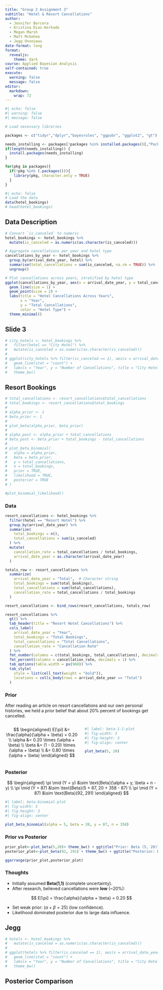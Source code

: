 ```yaml
---
title: "Group 2 Assignment 3"
subtitle: "Hotel & Resort Cancellations"
author:
  - Jennifer Bercera
  - Kristina Diaz-Kerkado
  - Megan Marsh
  - Matt McGehee
  - Jegg Ononiewu
date-format: long
format:
  revealjs:
    theme: dark
course: Applied Bayesian Analysis
self-contained: true
execute: 
  warning: false
  message: false
editor: 
  markdown: 
    wrap: 72
---
```


```r
#| echo: false
#| warning: false
#| message: false

# Load necessary libraries

packages <- c("tidyr","dplyr","bayesrules", "ggpubr", "ggplot2", "gt")

needs_installing <- packages[!packages %in% installed.packages()[,"Package"]]
if(length(needs_installing)) {
  install.packages(needs_installing)
}

for(pkg in packages){
  if(!pkg %in% (.packages())){
    library(pkg, character.only = TRUE)
  }
}
```

```r
#| echo: false
# Load the data
data(hotel_bookings)
# head(hotel_bookings)
```

## Data Description 

```r
# Convert `is_canceled` to numeric
hotel_bookings <- hotel_bookings %>%
  mutate(is_canceled = as.numeric(as.character(is_canceled)))

# Aggregate cancellations per year and hotel type
cancellations_by_year <- hotel_bookings %>%
  group_by(arrival_date_year, hotel) %>%
  summarise(total_cancellations = sum(is_canceled, na.rm = TRUE)) %>%
  ungroup()

# Plot cancellations across years, stratified by hotel type
ggplot(cancellations_by_year, aes(x = arrival_date_year, y = total_cancellations, color = hotel, group = hotel)) +
  geom_line(size = 1) +
  geom_point(size = 2) +
  labs(title = "Hotel Cancellations Across Years",
       x = "Year",
       y = "Total Cancellations",
       color = "Hotel Type") +
  theme_minimal()
```


## Slide 3

```r
# city_hotels <- hotel_bookings %>%
#   filter(hotel == "City Hotel") %>%
#   mutate(is_canceled = as.numeric(as.character(is_canceled)))
# 
# ggplot(city_hotels %>% filter(is_canceled == 1), aes(x = arrival_date_year)) +
#   geom_line(stat = "count") +
#   labs(x = "Year", y = "Number of Cancellations", title = "City Hotel Cancellations per Year") +
#   theme_bw()
```

## Resort Bookings {.smaller}

```r
# total_cancellations <- resort_cancellations$total_cancellations
# total_bookings <- resort_cancellations$total_bookings
# 
# alpha_prior <- 1
# beta_prior <- 1
# 
# plot_beta(alpha_prior, beta_prior)
# 
# alpha_post <- alpha_prior + total_cancellations
# beta_post <- beta_prior + total_bookings - total_cancellations
# 
# plot_beta_binomial(
#   alpha = alpha_prior,
#   beta = beta_prior,
#   y = total_cancellations,
#   n = total_bookings,
#   prior = TRUE,
#   likelihood = TRUE,
#   posterior = TRUE
# )

#plot_binomial_likelihood()

```

:::{.panel-tabset}

### Data

```r
resort_cancellations <- hotel_bookings %>%
  filter(hotel == "Resort Hotel") %>%
  group_by(arrival_date_year) %>%
  summarize(
    total_bookings = n(),
    total_cancellations = sum(is_canceled)
  ) %>%
  mutate(
    cancellation_rate = total_cancellations / total_bookings,
    arrival_date_year = as.character(arrival_date_year)
  )

totals_row <- resort_cancellations %>%
  summarize(
    arrival_date_year = "Total",  # Character string
    total_bookings = sum(total_bookings),
    total_cancellations = sum(total_cancellations),
    cancellation_rate = total_cancellations / total_bookings
  )

resort_cancellations <- bind_rows(resort_cancellations, totals_row)

resort_cancellations %>%
  gt() %>%
  tab_header(title = "Resort Hotel Cancellations") %>%
  cols_label(
    arrival_date_year = "Year",
    total_bookings = "Total Bookings",
    total_cancellations = "Total Cancellations",
    cancellation_rate = "Cancellation Rate"
  ) %>%
  fmt_number(columns = c(total_bookings, total_cancellations), decimals = 0) %>%
  fmt_percent(columns = cancellation_rate, decimals = 1) %>%
  tab_options(table.width = px(960)) %>%
  tab_style(
    style = list(cell_text(weight = "bold")),
    locations = cells_body(rows = arrival_date_year == "Total")
  )

```

### Prior
After reading an article on resort cancellations and our own personal histories,
we held a prior belief that about 20% percent of bookings get cancelled.

:::{.columns}

::: {.column width="50%"}
$$
\begin{aligned}
    E[\pi] &= \frac{\alpha}{\alpha + \beta} = 0.20 \\
    \alpha &= 0.20 \times (\alpha + \beta) \\
    \beta &= (1 - 0.20) \times (\alpha + \beta) \\
          &= 0.80 \times (\alpha + \beta)
\end{aligned}
$$
:::
::: {.column width="50%"}
```r
#| label: beta-1-1-plot
#| fig-width: 5
#| fig-height: 3
#| fig-align: center

plot_beta(5, 20)
```
:::
:::
### Posterior
$$
\begin{aligned}
  \pi \mid (Y = y) &\sim \text{Beta}(\alpha + y, \beta + n - y) \\
  \pi \mid (Y = 87) &\sim \text{Beta}(5 + 87, 20 + 358 - 87) \\
  \pi \mid (Y = 87) &\sim \text{Beta}(92, 291)
\end{aligned}
$$

```r
#| label: beta-binomial-plot
#| fig-width: 5
#| fig-height: 3
#| fig-align: center

plot_beta_binomial(alpha = 5, beta = 20, y = 87, n = 358)
```

<!-- ### Beta-Binomial Summary -->

<!-- ```{r} -->
<!-- summarize_beta_binomial(alpha = 5, beta = 20, y = 87, n = 358) %>% -->
<!--   gt() %>% -->
<!--   tab_header(title = "Beta-Binomial Summary") %>% -->
<!--   fmt_number(columns = c(mean, mode, var, sd), decimals = 4) %>% -->
<!--   tab_options(table.width = px(960)) -->
<!-- ``` -->

### Prior vs Posterior

```r
prior_plot<-plot_beta(5,20)+ theme_bw() + ggtitle("Prior: Beta (5, 20)")
posterior_plot<-plot_beta(92, 291) + theme_bw() + ggtitle("Posterior: Beta (92, 291)")

ggarrange(prior_plot,posterior_plot)
```


### Thoughts

- Initially assumed **Beta(1,1)** (complete uncertainty).
- After research, believed cancellations were **low** (~20%):
  
$$
  E[\pi] = \frac{\alpha}{\alpha + \beta} = 0.20
$$

- Set weak prior: ($\alpha + \beta = 25$) (low confidence).
- Likelihood dominated posterior due to large data influence.

:::

## Jegg

```r
# hotels <- hotel_bookings %>%
#   mutate(is_canceled = as.numeric(as.character(is_canceled)))
# 
# ggplot(hotels %>% filter(is_canceled == 1), aes(x = arrival_date_year)) +
#   geom_line(stat = "count") +
#   labs(x = "Year", y = "Number of Cancellations", title = "City Hotel Cancellations per Year") +
#   theme_bw()
```

## Posterior Comparison


